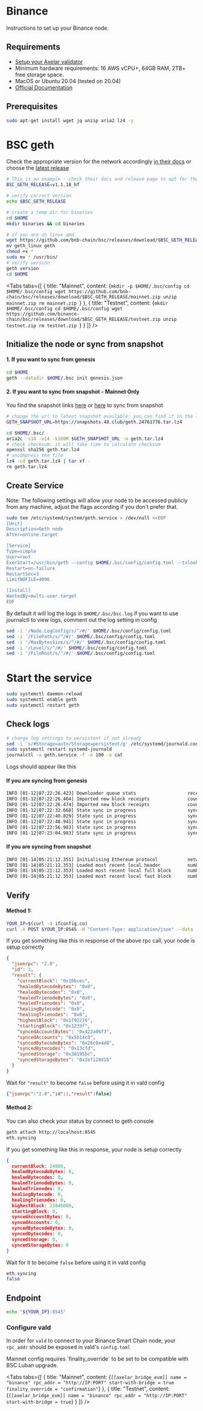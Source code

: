 # Binance


Instructions to set up your Binance node.

## Requirements

- [Setup your Axelar validator](/validator/setup)
- Minimum hardware requirements: 16 AWS vCPU+, 64GB RAM, 2TB+ free storage space.
- MacOS or Ubuntu 20.04 (tested on 20.04)
- [Official Documentation](https://docs.bnbchain.org/docs/validator/fullnode/)


## Prerequisites
```bash
sudo apt-get install wget jq unzip aria2 lz4 -y
```

# BSC geth

Check the appropriate version for the network accordingly [in their docs](https://docs.bnbchain.org/docs/validator/fullnode/) or choose the [latest release](https://github.com/bnb-chain/bsc/releases)

```bash
# This is an example - check their docs and release page to opt for the right version
BSC_GETH_RELEASE=v1.1.18_hf
```
```bash
# verify correct version
echo $BSC_GETH_RELEASE

# create a temp dir for binaries
cd $HOME
mkdir binaries && cd binaries

# if you are on linux amd
wget https://github.com/bnb-chain/bsc/releases/download/$BSC_GETH_RELEASE/geth_linux
mv geth_linux geth
chmod +x *
sudo mv * /usr/bin/
# verify version
geth version
cd $HOME
```



<Tabs tabs={[
{
title: "Mainnet",
content: <CodeBlock language="bash">
{`mkdir -p $HOME/.bsc/config
cd $HOME/.bsc/config
wget https://github.com/bnb-chain/bsc/releases/download/$BSC_GETH_RELEASE/mainnet.zip
unzip mainnet.zip
rm mainnet.zip
`}
</CodeBlock>
},
{ title: "Testnet", content: <CodeBlock language="bash">
{`mkdir $HOME/.bsc/config
cd $HOME/.bsc/config
wget https://github.com/binance-chain/bsc/releases/download/$BSC_GETH_RELEASE/testnet.zip
unzip testnet.zip
rm testnet.zip
`}
</CodeBlock>
}
]} />




## Initialize the node or sync from snapshot

#### 1. If you want to sync from genesis
```bash
cd $HOME
geth --datadir $HOME/.bsc init genesis.json
```
#### 2. If you want to sync from snapshot - Mainnet Only
You find the snapshot links  [here](https://github.com/bnb-chain/bsc-snapshots) or [here](https://github.com/48Club/bsc-snapshots#download) to sync from snapshot

```bash
# change the url to latest snapshot available: you can find it in the links shared above
GETH_SNAPSHOT_URL=https://snapshots.48.club/geth.24761776.tar.lz4
```
```bash
cd $HOME/.bsc/
aria2c -s14 -x14 -k100M $GETH_SNAPSHOT_URL -o geth.tar.lz4
# check checksum: it will take time to calculate checksum
openssl sha256 geth.tar.lz4
# uncompress the file
lz4 -cd geth.tar.lz4 | tar xf -
rm geth.tar.lz4
```

## Create Service

Note: The following settings will allow your node to be accessed publicly from any machine, adjust the flags according if you don't prefer that.

```bash
sudo tee /etc/systemd/system/geth.service > /dev/null <<EOF
[Unit]
Description=Geth node
After=online.target

[Service]
Type=simple
User=root 
ExecStart=/usr/bin/geth --config $HOME/.bsc/config/config.toml --txlookuplimit=0 --syncmode=full --tries-verify-mode=none --pruneancient=true --diffblock=5000 --cache 8000 --rpc.allow-unprotected-txs --datadir $HOME/.bsc --http --http.vhosts "*" --http.addr 0.0.0.0 --ws --ws.origins '*' --ws.addr 0.0.0.0 --http.port 8545
Restart=on-failure
RestartSec=3
LimitNOFILE=4096

[Install]
WantedBy=multi-user.target
EOF
```

By default it will log the logs in `$HOME/.bsc/bsc.log` if you want to use journalctl to view logs, comment out the log setting in config
```bash
sed -i '/Node.LogConfig/s/^/#/' $HOME/.bsc/config/config.toml
sed -i '/FilePath/s/^/#/' $HOME/.bsc/config/config.toml
sed -i '/MaxBytesSize/s/^/#/' $HOME/.bsc/config/config.toml
sed -i '/Level/s/^/#/' $HOME/.bsc/config/config.toml
sed -i '/FileRoot/s/^/#/' $HOME/.bsc/config/config.toml
```
# Start the service
```bash
sudo systemctl daemon-reload
sudo systemctl enable geth
sudo systemctl restart geth
```
## Check logs

```bash
# change log settings to persistent if not already
sed -i 's/#Storage=auto/Storage=persistent/g' /etc/systemd/journald.conf
sudo systemctl restart systemd-journald
journalctl -u geth.service -f -n 100 -o cat
```

Logs should appear like this

#### If you are syncing from genesis
```bash
INFO [01-12|07:22:26.423] Downloader queue stats                   receiptTasks=118 blockTasks=34418 itemSize=658.90B throttle=8192
INFO [01-12|07:22:26.464] Imported new block receipts              count=91   elapsed=39.135ms  number=80616      hash=f2b5af..d57e5c age=2y4mo3w size=39.74KiB
INFO [01-12|07:22:26.474] Imported new block receipts              count=6    elapsed=9.733ms   number=80622      hash=f79d09..1c21f6 age=2y4mo3w size=7.06KiB
INFO [01-12|07:22:32.668] State sync in progress                   synced=0.40% state=1.41GiB   accounts=699,027@129.75MiB slots=5,819,860@1.19GiB   codes=14583@102.87MiB eta=4h55m52.376s
INFO [01-12|07:22:40.829] State sync in progress                   synced=0.42% state=1.50GiB   accounts=728,900@136.92MiB slots=6,179,853@1.27GiB   codes=14847@104.99MiB eta=5h17m21.796s
INFO [01-12|07:22:48.941] State sync in progress                   synced=0.46% state=1.59GiB   accounts=778,792@148.89MiB slots=6,498,586@1.33GiB   codes=15810@112.04MiB eta=5h20m22.013s
INFO [01-12|07:22:56.983] State sync in progress                   synced=0.51% state=1.67GiB   accounts=848,671@165.66MiB slots=6,789,621@1.39GiB   codes=17191@122.32MiB eta=5h9m44.302s
INFO [01-12|07:23:04.983] State sync in progress                   synced=0.56% state=1.77GiB   accounts=918,383@182.40MiB slots=7,140,091@1.46GiB   codes=18095@129.50MiB eta=5h8m46.202s
```

#### If you are syncing from snapshot
```bash
INFO [01-14|05:21:12.351] Initialising Ethereum protocol           network=56 dbversion=8
INFO [01-14|05:21:12.353] Loaded most recent local header          number=24,761,776 hash=794f37..9792a8 td=49,216,905 age=7h20m3s
INFO [01-14|05:21:12.353] Loaded most recent local full block      number=24,761,776 hash=794f37..9792a8 td=49,216,905 age=7h20m3s
INFO [01-14|05:21:12.353] Loaded most recent local fast block      number=24,761,776 hash=794f37..9792a8 td=49,216,905 age=7h20m3s
```

## Verify

#### Method 1:
```bash
YOUR_IP=$(curl -4 ifconfig.co)
curl -X POST $YOUR_IP:8545 -H "Content-Type: application/json" --data '{"jsonrpc":"2.0","method":"eth_syncing","params":[],"id":1}' | jq
```
If you get something like this in response of the above rpc call, your node is setup correctly
```json
{
  "jsonrpc": "2.0",
  "id": 1,
  "result": {
    "currentBlock": "0x10bcec",
    "healedBytecodeBytes": "0x0",
    "healedBytecodes": "0x0",
    "healedTrienodeBytes": "0x0",
    "healedTrienodes": "0x0",
    "healingBytecode": "0x0",
    "healingTrienodes": "0x0",
    "highestBlock": "0x1792276",
    "startingBlock": "0x1233f",
    "syncedAccountBytes": "0x422a06f3",
    "syncedAccounts": "0x5b14c0",
    "syncedBytecodeBytes": "0x26c0e4d8",
    "syncedBytecodes": "0x13cfd",
    "syncedStorage": "0x38195bc",
    "syncedStorageBytes": "0x2ef128d1b"
  }
}
```
Wait for `"result"` to become `false` before using it in vald config

```json
{"jsonrpc":"2.0","id":1,"result":false}
```

#### Method 2:
You can also check your status by connect to geth console
```bash
geth attach http://localhost:8545
eth.syncing
```

If you get something like this in response, your node is setup correctly
```json
{
  currentBlock: 24000,
  healedBytecodeBytes: 0,
  healedBytecodes: 0,
  healedTrienodeBytes: 0,
  healedTrienodes: 0,
  healingBytecode: 0,
  healingTrienodes: 0,
  highestBlock: 23846000,
  startingBlock: 0,
  syncedAccountBytes: 0,
  syncedAccounts: 0,
  syncedBytecodeBytes: 0,
  syncedBytecodes: 0,
  syncedStorage: 0,
  syncedStorageBytes: 0
}
```

Wait for it to become `false` before using it in vald config

```bash
eth.syncing
false
```

## Endpoint

```bash
echo "${YOUR_IP}:8545"
```

### Configure vald

In order for `vald` to connect to your Binance Smart Chain node, your `rpc_addr` should be exposed in
vald's `config.toml`

<Callout emoji="📝">
  Mainnet config requires `finality_override` to be set to be compatible with BSC Luban upgrade.
</Callout>

<Tabs tabs={[
{
title: "Mainnet",
content: <CodeBlock language="bash">
{`[[axelar_bridge_evm]]
name = "binance"
rpc_addr = "http://IP:PORT"
start-with-bridge = true
finality_override = "confirmation"`}
</CodeBlock>
},
{
title: "Testnet",
content: <CodeBlock language="bash">
{`[[axelar_bridge_evm]]
name = "binance"
rpc_addr = "http://IP:PORT"
start-with-bridge = true`}
</CodeBlock>
}
]} />
